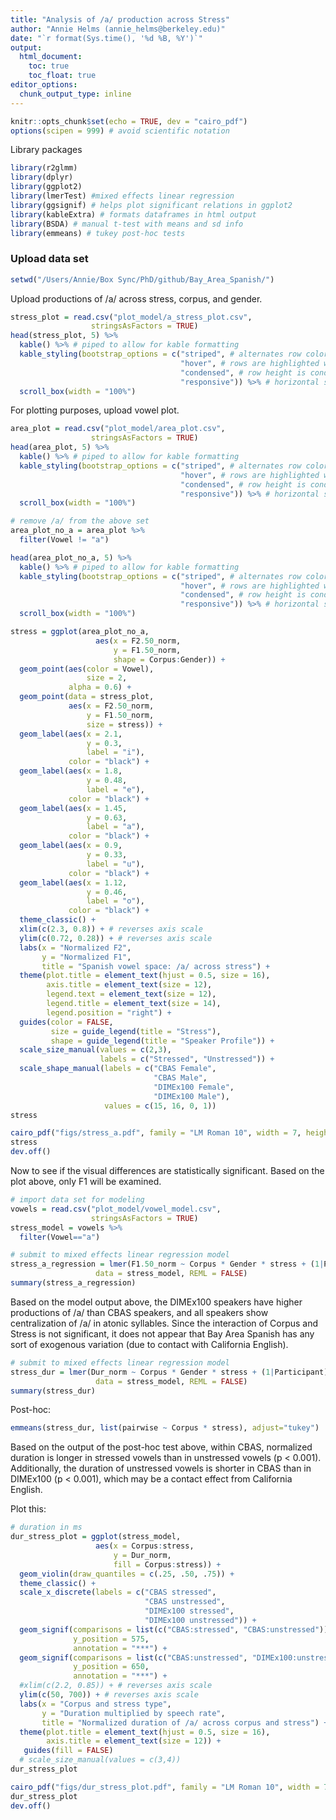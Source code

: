 ```yaml
---
title: "Analysis of /a/ production across Stress"
author: "Annie Helms (annie_helms@berkeley.edu)"
date: "`r format(Sys.time(), '%d %B, %Y')`"
output:
  html_document:
    toc: true
    toc_float: true
editor_options: 
  chunk_output_type: inline
---
```


```r
knitr::opts_chunk$set(echo = TRUE, dev = "cairo_pdf")
options(scipen = 999) # avoid scientific notation
```

Library packages

```r
library(r2glmm)
library(dplyr)
library(ggplot2)
library(lmerTest) #mixed effects linear regression
library(ggsignif) # helps plot significant relations in ggplot2
library(kableExtra) # formats dataframes in html output
library(BSDA) # manual t-test with means and sd info
library(emmeans) # tukey post-hoc tests
```

### Upload data set

```r
setwd("/Users/Annie/Box Sync/PhD/github/Bay_Area_Spanish/")
```

Upload productions of /a/ across stress, corpus, and gender.

```r
stress_plot = read.csv("plot_model/a_stress_plot.csv", 
                  stringsAsFactors = TRUE)
head(stress_plot, 5) %>%
  kable() %>% # piped to allow for kable formatting
  kable_styling(bootstrap_options = c("striped", # alternates row color in table
                                      "hover", # rows are highlighted when hovered over
                                      "condensed", # row height is condensed
                                      "responsive")) %>% # horizontal scrolling across table
  scroll_box(width = "100%")
```

For plotting purposes, upload vowel plot.

```r
area_plot = read.csv("plot_model/area_plot.csv", 
                  stringsAsFactors = TRUE)
head(area_plot, 5) %>%
  kable() %>% # piped to allow for kable formatting
  kable_styling(bootstrap_options = c("striped", # alternates row color in table
                                      "hover", # rows are highlighted when hovered over
                                      "condensed", # row height is condensed
                                      "responsive")) %>% # horizontal scrolling across table
  scroll_box(width = "100%")
```

```r
# remove /a/ from the above set
area_plot_no_a = area_plot %>%
  filter(Vowel != "a")

head(area_plot_no_a, 5) %>%
  kable() %>% # piped to allow for kable formatting
  kable_styling(bootstrap_options = c("striped", # alternates row color in table
                                      "hover", # rows are highlighted when hovered over
                                      "condensed", # row height is condensed
                                      "responsive")) %>% # horizontal scrolling across table
  scroll_box(width = "100%")
```

```r
stress = ggplot(area_plot_no_a,
                   aes(x = F2.50_norm,
                       y = F1.50_norm,
                       shape = Corpus:Gender)) +
  geom_point(aes(color = Vowel),
                 size = 2,
             alpha = 0.6) +
  geom_point(data = stress_plot,
             aes(x = F2.50_norm,
                 y = F1.50_norm,
                 size = stress)) +
  geom_label(aes(x = 2.1,
                 y = 0.3,
                 label = "i"),
             color = "black") +
  geom_label(aes(x = 1.8,
                 y = 0.48,
                 label = "e"),
             color = "black") +
  geom_label(aes(x = 1.45,
                 y = 0.63,
                 label = "a"),
             color = "black") +
  geom_label(aes(x = 0.9,
                 y = 0.33,
                 label = "u"),
             color = "black") +
  geom_label(aes(x = 1.12,
                 y = 0.46,
                 label = "o"),
             color = "black") +
  theme_classic() +
  xlim(c(2.3, 0.8)) + # reverses axis scale
  ylim(c(0.72, 0.28)) + # reverses axis scale
  labs(x = "Normalized F2",
       y = "Normalized F1",
       title = "Spanish vowel space: /a/ across stress") +
  theme(plot.title = element_text(hjust = 0.5, size = 16),
        axis.title = element_text(size = 12),
        legend.text = element_text(size = 12),
        legend.title = element_text(size = 14),
        legend.position = "right") +
  guides(color = FALSE,
         size = guide_legend(title = "Stress"),
         shape = guide_legend(title = "Speaker Profile")) +
  scale_size_manual(values = c(2,3),
                    labels = c("Stressed", "Unstressed")) +
  scale_shape_manual(labels = c("CBAS Female",
                                "CBAS Male",
                                "DIMEx100 Female",
                                "DIMEx100 Male"),
                     values = c(15, 16, 0, 1))
stress
```

```r
cairo_pdf("figs/stress_a.pdf", family = "LM Roman 10", width = 7, height = 4)
stress
dev.off()
```

Now to see if the visual differences are statistically significant. Based on the plot above, only F1 will be examined.

```r
# import data set for modeling
vowels = read.csv("plot_model/vowel_model.csv", 
                  stringsAsFactors = TRUE)
stress_model = vowels %>% 
  filter(Vowel=="a")
```

```r
# submit to mixed effects linear regression model
stress_a_regression = lmer(F1.50_norm ~ Corpus * Gender * stress + (1|Participant),
                   data = stress_model, REML = FALSE)
summary(stress_a_regression)
```

Based on the model output above, the DIMEx100 speakers have higher productions of /a/ than CBAS speakers, and all speakers show centralization of /a/ in atonic syllables. Since the interaction of Corpus and Stress is not significant, it does not appear that Bay Area Spanish has any sort of exogenous variation (due to contact with California English).

```r
# submit to mixed effects linear regression model
stress_dur = lmer(Dur_norm ~ Corpus * Gender * stress + (1|Participant),
                   data = stress_model, REML = FALSE)
summary(stress_dur)
```

Post-hoc:

```r
emmeans(stress_dur, list(pairwise ~ Corpus * stress), adjust="tukey")
```

Based on the output of the post-hoc test above, within CBAS, normalized duration is longer in stressed vowels than in unstressed vowels (p < 0.001). Additionally, the duration of unstressed vowels is shorter in CBAS than in DIMEx100 (p < 0.001), which may be a contact effect from California English.

Plot this:

```r
# duration in ms
dur_stress_plot = ggplot(stress_model,
                   aes(x = Corpus:stress,
                       y = Dur_norm,
                       fill = Corpus:stress)) +
  geom_violin(draw_quantiles = c(.25, .50, .75)) +
  theme_classic() +
  scale_x_discrete(labels = c("CBAS stressed",
                              "CBAS unstressed",
                              "DIMEx100 stressed",
                              "DIMEx100 unstressed")) +
  geom_signif(comparisons = list(c("CBAS:stressed", "CBAS:unstressed")),
              y_position = 575,
              annotation = "***") +
  geom_signif(comparisons = list(c("CBAS:unstressed", "DIMEx100:unstressed")),
              y_position = 650,
              annotation = "***") +
  #xlim(c(2.2, 0.85)) + # reverses axis scale
  ylim(c(50, 700)) + # reverses axis scale
  labs(x = "Corpus and stress type",
       y = "Duration multiplied by speech rate",
       title = "Normalized duration of /a/ across corpus and stress") +
  theme(plot.title = element_text(hjust = 0.5, size = 16),
        axis.title = element_text(size = 12)) +
   guides(fill = FALSE)
  # scale_size_manual(values = c(3,4))
dur_stress_plot
```

```r
cairo_pdf("figs/dur_stress_plot.pdf", family = "LM Roman 10", width = 7, height = 5)
dur_stress_plot
dev.off()
```
